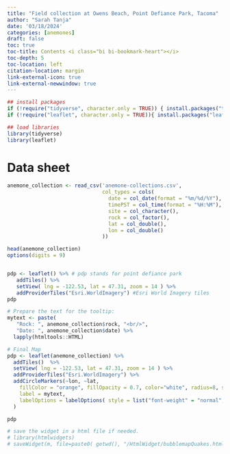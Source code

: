 ```yaml
---
title: "Field collection at Owens Beach, Point Defiance Park, Tacoma"
author: "Sarah Tanja"
date: '03/18/2024'
categories: [anemones]
draft: false
toc: true
toc-title: Contents <i class="bi bi-bookmark-heart"></i>
toc-depth: 5
toc-location: left
citation-location: margin
link-external-icon: true
link-external-newwindow: true
---
```


```r
## install packages
if (!require("tidyverse", character.only = TRUE)) { install.packages("tidyverse")}
if (!require("leaflet", character.only = TRUE)){ install.packages("leaflet")}
```

```r
## load libraries
library(tidyverse)
library(leaflet)
```

# Data sheet

```r
anemone_collection <- read_csv('anemone-collections.csv',
                               col_types = cols(
                                 date = col_date(format = "%m/%d/%Y"),
                                 timePST = col_time(format = "%H:%M"),
                                 site = col_character(),
                                 rock = col_factor(),
                                 lat = col_double(),
                                 lon = col_double()
                               ))
```

```r
head(anemone_collection)
options(digits = 9)
```

```r

```

```r
pdp <- leaflet() %>% # pdp stands for point defiance park 
   addTiles() %>% 
   setView( lng = -122.53, lat = 47.31, zoom = 14 ) %>% 
   addProviderTiles("Esri.WorldImagery") #Esri World Imagery tiles
pdp
```

```r

# Prepare the text for the tooltip:
mytext <- paste(
   "Rock: ", anemone_collection$rock, "<br/>", 
   "Date: ", anemone_collection$date) %>%
  lapply(htmltools::HTML)

# Final Map
pdp <- leaflet(anemone_collection) %>% 
  addTiles()  %>% 
  setView( lng = -122.53, lat = 47.31, zoom = 14 ) %>% 
  addProviderTiles("Esri.WorldImagery") %>% 
  addCircleMarkers(~lon, ~lat, 
    fillColor = "orange", fillOpacity = 0.7, color="white", radius=8, stroke=FALSE,
    label = mytext,
    labelOptions = labelOptions( style = list("font-weight" = "normal", padding = "3px 8px"), textsize = "13px", direction = "auto")
  )

pdp

# save the widget in a html file if needed.
# library(htmlwidgets)
# saveWidget(m, file=paste0( getwd(), "/HtmlWidget/bubblemapQuakes.html"))

```
